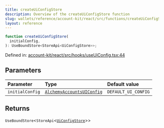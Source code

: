 ```yaml
---
title: createUiConfigStore
description: Overview of the createUiConfigStore function
slug: wallets/reference/account-kit/react/src/functions/createUiConfigStore
layout: reference
---
```


```ts
function createUiConfigStore(
  initialConfig,
): UseBoundStore<StoreApi<UiConfigStore>>;
```

Defined in: [account-kit/react/src/hooks/useUiConfig.tsx:44](https://github.com/alchemyplatform/aa-sdk/blob/923a52171f7246172caf350853843e6680197da9/account-kit/react/src/hooks/useUiConfig.tsx#L44)

## Parameters

| Parameter       | Type                                                                     | Default value       |
| :-------------- | :----------------------------------------------------------------------- | :------------------ |
| `initialConfig` | [`AlchemyAccountsUIConfig`](../type-aliases/AlchemyAccountsUIConfig.mdx) | `DEFAULT_UI_CONFIG` |

## Returns

`UseBoundStore`\<`StoreApi`\<[`UiConfigStore`](../type-aliases/UiConfigStore.mdx)>>
